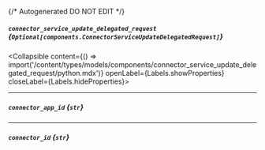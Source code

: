 {/* Autogenerated DO NOT EDIT  */}

##### `connector_service_update_delegated_request` *{`Optional[components.ConnectorServiceUpdateDelegatedRequest]`}*
<Collapsible content={() => import('/content/types/models/components/connector_service_update_delegated_request/python.mdx')} openLabel={Labels.showProperties} closeLabel={Labels.hideProperties}>
</Collapsible>

---
##### `connector_app_id` *{`str`}*

---
##### `connector_id` *{`str`}*


